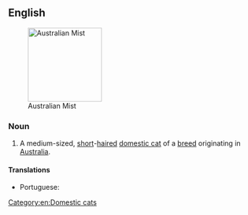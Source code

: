 ==English==
[[Image:Australian Mist.jpg|thumb|right|150px|Australian Mist]]

===Noun===
{{en-noun|head=[[Australian]] [[mist|Mist]]}}

# A medium-sized, [[short]]-[[haired]] [[domestic cat]] of a [[breed]] originating in [[Australia]].

====Translations====
{{trans-top|Australian cat breed}}
* Portuguese: {{t|pt|mist australiano|m}}
{{trans-mid}}
{{trans-bottom}}

{{wikipedia}}
{{commonscat|Australian Mist}}

[[Category:en:Domestic cats]]